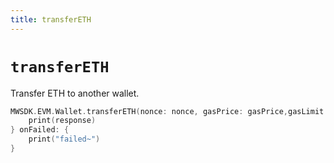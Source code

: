 ```yaml
---
title: transferETH
---
```


# `transferETH`
Transfer ETH to another wallet.
```Swift
MWSDK.EVM.Wallet.transferETH(nonce: nonce, gasPrice: gasPrice,gasLimit: gasLimit,to: to,amount: amount ) { response in
    print(response)
} onFailed: {
    print("failed~")
}
```